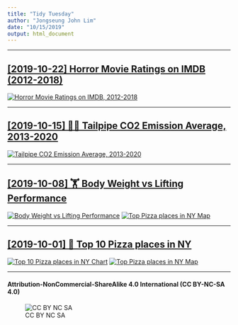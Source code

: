 ```yaml
---
title: "Tidy Tuesday"
author: "Jongseung John Lim"
date: "10/15/2019"
output: html_document
---
```


***

## [[2019-10-22] Horror Movie Ratings on IMDB (2012-2018)](./R/2019_43/2019_43_HorrorMovies.html)
[![Horror Movie Ratings on IMDB, 2012-2018](./plots/2019_43/2019_43_HorrorMovies.png)](./R/2019_43/2019_43_HorrorMovies.html)

***

## [[2019-10-15] 🚗💨 Tailpipe CO2 Emission Average, 2013-2020](./R/2019_42/)
[![Tailpipe CO2 Emission Average, 2013-2020](./plots/2019_42/2019_42_CarFuelEconomy.gif)](https://github.com/penandlim/TidyTuesday/tree/master/plots/2019_42/)

***

## [[2019-10-08] 🏋️ Body Weight vs Lifting Performance](./R/2019_41)
[![Body Weight vs Lifting Performance](./plots/2019_41/2019_41_Powerlifting.png)](https://github.com/penandlim/TidyTuesday/tree/master/plots/2019_41/)
[![Top Pizza places in NY Map](./plots/2019_41/2019_41_Powerlifting.gif)](https://github.com/penandlim/TidyTuesday/tree/master/plots/2019_41/)

***

## [[2019-10-01] 🍕 Top 10 Pizza places in NY](./R/2019_40/)
[![Top 10 Pizza places in NY Chart](./plots/2019_40/2019_40_AllThePizza_Charts.png)](https://github.com/penandlim/TidyTuesday/tree/master/plots/2019_40/)
[![Top Pizza places in NY Map](./plots/2019_40/2019_40_AllThePizza_Map.png)](https://github.com/penandlim/TidyTuesday/tree/master/plots/2019_40/)

***

#### Attribution-NonCommercial-ShareAlike 4.0 International (CC BY-NC-SA 4.0)
![CC BY NC SA](https://user-images.githubusercontent.com/4276174/66068560-a906c800-e502-11e9-9fad-11d668fff197.png)
